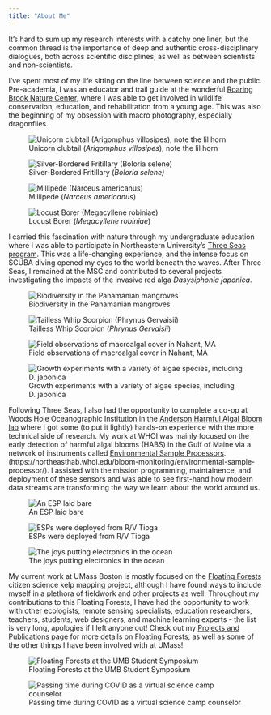 ```yaml
---
title: "About Me"
---
```


It's hard to sum up my research interests with a catchy one liner, but the common thread is the importance of deep and authentic cross-disciplinary dialogues, both across scientific disciplines, as well as between scientists and non-scientists.

I've spent most of my life sitting on the line between science and the public. Pre-academia, I was an educator and trail guide at the wonderful [Roaring Brook Nature Center](https://www.roaringbrook.org/), where I was able to get involved in wildlife conservation, education, and rehabilitation from a young age. This was also the beginning of my obsession with macro photography, especially dragonflies. 
  
::: {layout-ncol=2}

![Unicorn clubtail (*Arigomphus villosipes*), note the lil horn](files/images/rbnc/P7020153.jpg)

![Silver-Bordered Fritillary (*Boloria selene)*](files/images/rbnc/silver_bordered_frit.jpg)

![Millipede (*Narceus americanus*)](files/images/rbnc/P8200147.JPG)

![Locust Borer (*Megacyllene robiniae*)](files/images/rbnc/P9020096.JPG)


:::  


I carried this fascination with nature through my undergraduate education where I was able to participate in Northeastern University's [Three Seas program](https://cos.northeastern.edu/marine-environmental-sciences/three-seas/). This was a life-changing experience, and the intense focus on SCUBA diving opened my eyes to the world beneath the waves. After Three Seas, I remained at the MSC and contributed to several projects investigating the impacts of the invasive red alga *Dasysiphonia japonica*.

::: {layout-ncol=2}
![Biodiversity in the Panamanian mangroves](files/images/NEU/mangrove.jpg)

![Tailless Whip Scorpion (*Phrynus Gervaisii*)](files/images/NEU/IMG_2976.jpg)

![Field observations of macroalgal cover in Nahant, MA](files/images/NEU/MSC_quad.jpg)

![Growth experiments with a variety of algae species, including D. japonica](files/images/NEU/MSC_samples.jpg)

:::

Following Three Seas, I also had the opportunity to complete a co-op at Woods Hole Oceanographic Institution in the [Anderson Harmful Algal Bloom lab](https://www2.whoi.edu/site/andersonlab/) where I got some (to put it lightly) hands-on experience with the more technical side of research. My work at WHOI was mainly focused on the early detection of harmful algal blooms (HABS) in the Gulf of Maine via a network of instruments called [Environmental Sample Processors](ESPs).(https://northeasthab.whoi.edu/bloom-monitoring/environmental-sample-processor/). I assisted with the mission programming, maintainence, and deployment of these sensors and was able to see first-hand how modern data streams are transforming the way we learn about the world around us. 

::: {layout-ncol=2}

![An ESP laid bare](files/images/WHOI/esp_chris.jpg)

![ESPs were deployed from R/V Tioga](files/images/WHOI/esp_deployment.jpg)


:::

![The joys putting electronics in the ocean](files/images/WHOI/pump.jpg)



My current work at UMass Boston is mostly focused on the [Floating Forests](www.floatingforests.org) citizen science kelp mapping project, although I have found ways to include myself in a plethora of fieldwork and other projects as well. Throughout my contributions to this Floating Forests, I have had the opportunity to work with other ecologists, remote sensing specialists, education researchers, teachers, students, web designers, and machine learning experts - the list is very long, apologies if I left anyone out! Check out my [Projects and Publications](projects_and_publications.qmd) page for more details on Floating Forests, as well as some of the other things I have been involved with at UMass!

::: {layout-ncol=2}
![Floating Forests at the UMB Student Symposium](files/images/UMB/poster.jpg)

![Passing time during COVID as a virtual science camp counselor](files/images/UMB/acera.jpg)

:::